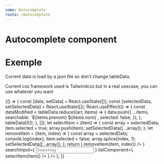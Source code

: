 ```yaml
---
name: Autocomplete
route: /Autocomplete
---
```


# Autocomplete component


# Exemple

Current data is load by a json file so don't change tableData.

Current css framework used is Tailwindcss but in a real usecase, you can use whatever you want

<Playground>
  {() => {
    const [data, setData] = React.useState([]);
    const [selectedData, setSelectedData] = React.useState([]);
    React.useEffect(() => {
      const dataModified = tableData.reduce((arr, items) => {
        data.push({
          ...items,
          searchable: `${items.prenom} ${items.nom}`,
          selected: false,
        });
      }, tableData[0]);
    }, []);
    let selectItem = (item) => {
      const array = selectedData;
      item.selected = true;
      array.push(item);
      setSelectedData([...array]);
    };
    let removeItem = (item, index) => {
      const array = selectedData;
      console.log(index);
      item.selected = false;
      array.splice(index, 1);
      setSelectedData([...array]);
    };
    return (
      <AutocompleteSelect
        items={data}
        class="flex cursor-pointer flex-wrap my-2 w-full"
        selectedItems={selectedData}
        Label={
          <AutoCompleteLabelList
            onClick={(item, index) => removeItem(item, index)}
          />
        }
        searchInput={
          <Input placeHolder="Searching" searchableValue={["searchable"]} />
        }
        listComponent={
          <AutoCompleteList onClick={(item) => selectItem(item)} />
        }
      />
    );
  }}
</Playground>

